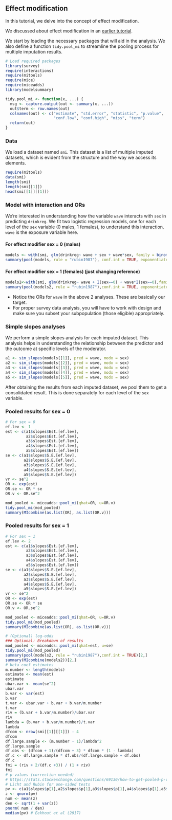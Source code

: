 ## Effect modification {.unnumbered}

In this tutorial, we delve into the concept of effect modification.

::: callout-important
We discussed about effect modification in an [earlier tutorial](confounding7.html).
:::

We start by loading the necessary packages that will aid in the analysis. We also define a function `tidy.pool_mi` to streamline the pooling process for multiple imputation results.

```r
# Load required packages
library(survey)
require(interactions)
require(mitools)
require(mice)
require(miceadds)
library(modelsummary)

tidy.pool_mi <- function(x, ...) {
  msg <- capture.output(out <- summary(x, ...))
  out$term <- row.names(out)
  colnames(out) <- c("estimate", "std.error", "statistic", "p.value",
                     "conf.low", "conf.high", "miss", "term")
  return(out)
}
```

### Data

We load a dataset named `smi`. This dataset is a list of multiple imputed datasets, which is evident from the structure and the way we access its elements.

```r
require(mitools)
data(smi)
length(smi)
length(smi[[1]])
head(smi[[1]][[1]])
```

### Model with interaction and ORs

We're interested in understanding how the variable `wave` interacts with `sex` in predicting `drinkreg`. We fit two logistic regression models, one for each level of the `sex` variable (0 males, 1 females), to understand this interaction. `wave` is the exposure variable here.

#### For effect modifier sex = 0 (males)

```r
models <- with(smi, glm(drinkreg~ wave + sex + wave*sex, family = binomial()))
summary(pool(models, rule = "rubin1987"), conf.int = TRUE, exponentiate = TRUE)[2,]
```

#### For effect modifier sex = 1 (females) (just changing reference)

```r
models2<-with(smi, glm(drinkreg~ wave + I(sex==0) + wave*I(sex==0),family=binomial()))
summary(pool(models2, rule = "rubin1987"),conf.int = TRUE, exponentiate = TRUE)[2,]
```

-   Notice the ORs for `wave` in the above 2 analyses. These are basically our target.
-   For proper survey data analysis, you will have to work with design and make sure you subset your subpopulation (those eligible) appropriately.

### Simple slopes analyses

We perform a simple slopes analysis for each imputed dataset. This analysis helps in understanding the relationship between the predictor and the outcome at specific levels of the moderator.

```r
a1 <- sim_slopes(models[[1]], pred = wave, modx = sex)
a2 <- sim_slopes(models[[2]], pred = wave, modx = sex)
a3 <- sim_slopes(models[[3]], pred = wave, modx = sex)
a4 <- sim_slopes(models[[4]], pred = wave, modx = sex)
a5 <- sim_slopes(models[[5]], pred = wave, modx = sex)
```

After obtaining the results from each imputed dataset, we pool them to get a consolidated result. This is done separately for each level of the `sex` variable.

### Pooled results for sex = 0

```r
# For sex = 0
ef.lev <- 1
est <- c(a1$slopes$Est.[ef.lev],
         a2$slopes$Est.[ef.lev],
         a3$slopes$Est.[ef.lev],
         a4$slopes$Est.[ef.lev],
         a5$slopes$Est.[ef.lev])
se <- c(a1$slopes$S.E.[ef.lev],
        a2$slopes$S.E.[ef.lev],
        a3$slopes$S.E.[ef.lev],
        a4$slopes$S.E.[ef.lev],
        a5$slopes$S.E.[ef.lev])
vr <- se^2
OR <- exp(est)
OR.se <- OR * se
OR.v <- OR.se^2

mod_pooled <- miceadds::pool_mi(qhat=OR, u=OR.v)
tidy.pool_mi(mod_pooled)
summary(MIcombine(as.list(OR), as.list(OR.v)))
```

### Pooled results for sex = 1

```r
# For sex = 1
ef.lev <- 2
est <- c(a1$slopes$Est.[ef.lev],
         a2$slopes$Est.[ef.lev],
         a3$slopes$Est.[ef.lev],
         a4$slopes$Est.[ef.lev],
         a5$slopes$Est.[ef.lev])
se <- c(a1$slopes$S.E.[ef.lev],
        a2$slopes$S.E.[ef.lev],
        a3$slopes$S.E.[ef.lev],
        a4$slopes$S.E.[ef.lev],
        a5$slopes$S.E.[ef.lev])
vr <- se^2
OR <- exp(est)
OR.se <- OR * se
OR.v <- OR.se^2

mod_pooled <- miceadds::pool_mi(qhat=OR, u=OR.v)
tidy.pool_mi(mod_pooled)
summary(MIcombine(as.list(OR), as.list(OR.v)))
```

```r
# (Optional) log-odds
### Optional: Breakdown of results
mod_pooled <- miceadds::pool_mi(qhat=est, u=se)
tidy.pool_mi(mod_pooled)
summary(pool(models2, rule = "rubin1987"),conf.int = TRUE)[2,]
summary(MIcombine(models2))[2,]
# beta coef estimates
m.number <- length(models)
estimate <- mean(est)
estimate
ubar.var <- mean(se^2)
ubar.var
b.var <- var(est)
b.var
t.var <- ubar.var + b.var + b.var/m.number
t.var
riv = (b.var + b.var/m.number)/ubar.var
riv
lambda = (b.var + b.var/m.number)/t.var
lambda
dfcom <- nrow(smi[[1]][[1]]) - 4
dfcom
df.large.sample <- (m.number - 1)/lambda^2
df.large.sample
df.obs <- (dfcom + 1)/(dfcom + 3) * dfcom * (1 - lambda)
df.c <- df.large.sample * df.obs/(df.large.sample + df.obs)
df.c
fmi = (riv + 2/(df.c +3)) / (1 + riv)
fmi
# p-values (correction needed)
# https://stats.stackexchange.com/questions/69130/how-to-get-pooled-p-values-on-tests-done-in-multiple-imputed-datasets
# Licht and Rubin for one-sided tests
pv <- c(a1$slopes$p[1],a2$slopes$p[1],a3$slopes$p[1],a4$slopes$p[1],a5$slopes$p[1])
z <- qnorm(pv)  
num <- mean(z)
den <- sqrt(1 + var(z))
pnorm( num / den)
median(pv) # Eekhout et al (2017) 
```
